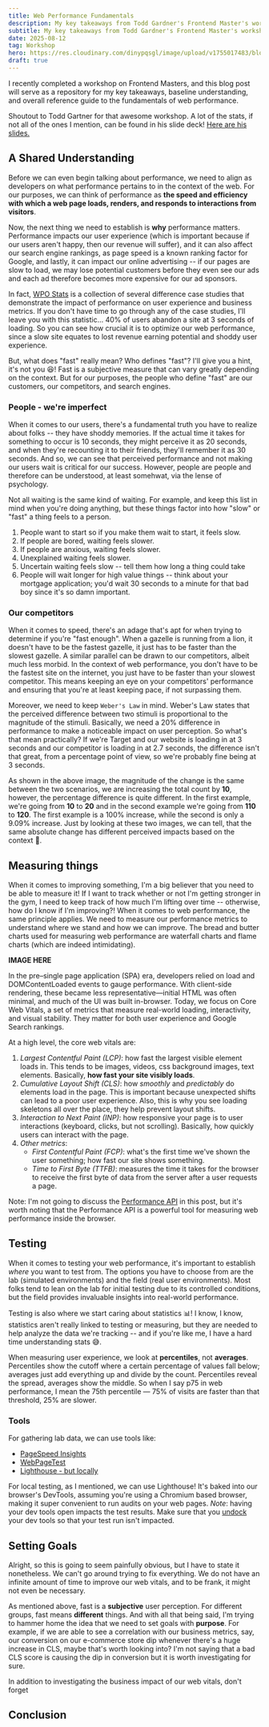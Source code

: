 ```yaml
---
title: Web Performance Fundamentals
description: My key takeaways from Todd Gardner's Frontend Master's workshop.
subtitle: My key takeaways from Todd Gardner's Frontend Master's workshop.
date: 2025-08-12
tag: Workshop
hero: https://res.cloudinary.com/dinypqsgl/image/upload/v1755017483/blog/20-web-performance/web-perf_k21qjz.png
draft: true
---
```


I recently completed a workshop on Frontend Masters,
and this blog post will serve as a repository for my key takeaways,
baseline understanding, and overall reference guide to the fundamentals of web performance.

Shoutout to Todd Gartner for that awesome workshop. A lot of the stats, if not all of the ones I mention,
can be found in his slide deck! [Here are his slides.](https://github.com/toddhgardner/fundametals-of-web-performance#course-slides)

## A Shared Understanding

Before we can even begin talking about performance, we need to align as developers on what
performance pertains to in the context of the web. For our purposes, we can think of performance as
**the speed and efficiency with which a web page loads, renders, and responds to interactions
from visitors**.

Now, the next thing we need to establish is **why** performance matters.
Performance impacts our user experience (which is important because if our users aren't happy,
then our revenue will suffer), and it can also affect our search engine rankings, as page speed is a known ranking factor for Google,
and lastly, it can impact our online advertising -- if our pages are slow to load,
we may lose potential customers before they even see our ads and each ad therefore becomes more expensive
for our ad sponsors.

In fact, [WPO Stats](https://wpostats.com/) is a collection of several difference case studies that
demonstrate the impact of performance on user experience and business metrics. If you don't have time
to go through any of the case studies, I'll leave you with this statistic... 40% of users
abandon a site at 3 seconds of loading. So you can see how crucial it is to optimize our web performance,
since a slow site equates to lost revenue earning potential and shoddy user experience.

But, what does "fast" really mean? Who defines "fast"? I'll give you a hint, it's not you 😆! Fast is
a subjective measure that can vary greatly depending on the context. But for our purposes, the
people who define "fast" are our customers, our competitors, and search engines.

### People - we're imperfect

When it comes to our users, there's a fundamental truth you have to realize about folks -- they have
shoddy memories. If the actual time it takes for something to occur is 10 seconds, they might perceive it
as 20 seconds, and when they're recounting it to their friends, they'll remember it as 30 seconds. And so,
we can see that perceived performance and not making our users wait is critical for our success. However,
people are people and therefore can be understood, at least somehwat, via the lense of psychology.

Not all waiting is the same kind of waiting. For example, and keep this list in mind when you're doing anything,
but these things factor into how "slow" or "fast" a thing feels to a person.

1. People want to start so if you make them wait to start, it feels slow.
2. If people are bored, waiting feels slower.
3. If people are anxious, waiting feels slower.
4. Unexplained waiting feels slower.
5. Uncertain waiting feels slow -- tell them how long a thing could take
6. People will wait longer for high value things -- think about your mortgage application; you'd wait 30 seconds to a minute for that bad boy since it's so damn important.

### Our competitors

When it comes to speed, there's an adage that's apt for when trying to determine if you're "fast enough".
When a gazelle is running from a lion, it doesn't have to be the fastest gazelle, it just has to be faster than the slowest gazelle.
A similar parallel can be drawn to our competitors, albeit much less morbid.
In the context of web performance, you don't have to be the fastest site on the internet, you just have to be faster than your slowest competitor. This means keeping an eye on your competitors' performance and ensuring that you're at least keeping pace, if not surpassing them.

Moreover, we need to keep `Weber's Law` in mind. Weber's Law states that the perceived difference between two stimuli is proportional to the magnitude of the stimuli.
Basically, we need a 20% difference in performance to make a noticeable impact on user perception. So what's that mean practically?
If we're Target and our website is loading in at 3 seconds and our competitor is loading in at 2.7 seconds,
the difference isn't that great, from a percentage point of view, so we're probably fine being at 3 seconds.

<InlineImage
	lazyLoadImage
	containerClassName="w-1/2 mx-auto"
	imgDivClassName="aspect-w-16 aspect-h-16"
	src="https://res.cloudinary.com/dinypqsgl/image/upload/v1755018163/blog/20-web-performance/weber-png_mjiis9.png"
	alt="screenshot of weber's law"
/>

As shown in the above image, the magnitude of the change is the same between the two scenarios, we are increasing the
total count by **10**, however, the percentage difference is quite different. In the first example, we're going from **10** to **20** and in the
second example we're going from **110** to **120**. The first example is a 100% increase, while the
second is only a 9.09% increase. Just by looking at these two images, we can tell, that the same absolute change
has different perceived impacts based on the context 🤯.

## Measuring things

When it comes to improving something, I'm a big believer that you need to be able to measure it! If I want to track
whether or not I'm getting stronger in the gym, I need to keep track of how much I'm lifting over time -- otherwise,
how do I know if I'm improving?! When it comes to web performance, the same principle applies. We need to measure our performance metrics to understand where we stand and how we can improve.
The bread and butter charts used for measuring web performance are waterfall charts and flame charts (which are indeed intimidating).

**IMAGE HERE**

In the pre–single page application (SPA) era, developers relied on load and DOMContentLoaded events to gauge
performance. With client-side rendering, these became less representative—initial HTML was often minimal, and
much of the UI was built in-browser. Today, we focus on Core Web Vitals, a set of metrics that measure
real-world loading, interactivity, and visual stability. They matter for both user experience and Google Search rankings.

At a high level, the core web vitals are:

1. _Largest Contentful Paint (LCP)_: how fast the largest visible element loads in. This tends to be images, videos, css background images, text elements. Basically,
   **how fast your site visibly loads**.
2. _Cumulative Layout Shift (CLS)_: how _smoothly_ and _predictably_ do elements load in the page.
   This is important because unexpected shifts can lead to a poor user experience. Also, this is why
   you see loading skeletons all over the place, they help prevent layout shifts.
3. _Interaction to Next Paint (INP)_: how responsive your page is to user interactions (keyboard, clicks, but not scrolling). Basically,
   how quickly users can interact with the page.
4. _Other metrics_:
   - _First Contentful Paint (FCP)_: what's the first time we've shown the user something; how fast our site shows something.
   - _Time to First Byte (TTFB)_: measures the time it takes for the browser to receive the first byte of data from the server after a user requests a page.

Note: I'm not going to discuss the [Performance API](https://developer.mozilla.org/en-US/docs/Web/API/Performance) in this post, but it's worth noting that the Performance API is a powerful tool for measuring web performance inside
the browser.

## Testing

When it comes to testing your web performance, it's important to establish _where_ you want to test from.
The options you have to choose from are the lab (simulated environments) and the field (real user environments).
Most folks tend to lean on the lab for initial testing due to its controlled conditions, but the field provides invaluable insights into real-world performance.

Testing is also where we start caring about statistics 📊! I know, I know, statistics aren't really linked to
testing or measuring, but they are needed to help analyze the data we're tracking -- and if you're like me,
I have a hard time understanding stats 😅.

When measuring user experience, we look at **percentiles**, not **averages**.
Percentiles show the cutoff where a certain percentage of values fall below;
averages just add everything up and divide by the count.
Percentiles reveal the spread, averages show the middle. So when I say p75 in web performance,
I mean the 75th percentile — 75% of visits are faster than that threshold, 25% are slower.

<InlineImage
	lazyLoadImage
	src="https://res.cloudinary.com/dinypqsgl/image/upload/v1755097242/blog/20-web-performance/p75-web-vitals_zxurhc.png"
	containerClassName="w-3/4 mx-auto"
	imgDivClassName="aspect-w-2 aspect-h-1"
	alt="screenshot of p75 web vitals"
/>

### Tools

For gathering lab data, we can use tools like:

- [PageSpeed Insights](https://pagespeed.web.dev/)
- [WebPageTest](https://www.webpagetest.org/)
- [Lighthouse - but locally](https://developer.chrome.com/docs/lighthouse/overview/)

For local testing, as I mentioned, we can use Lighthouse! It's baked into our browser's DevTools,
assuming you're using a Chromium based browser, making it super convenient to run audits on your web pages.
_Note_: having your dev tools open impacts the test results. Make sure that you [undock](https://stackoverflow.com/questions/20220090/undock-chrome-developer-tools)
your dev tools so that your test run isn't impacted.

## Setting Goals

Alright, so this is going to seem painfully obvious, but I have to state it nonetheless.
We can't go around trying to fix everything.
We do not have an infinite amount of time to improve our web vitals, and to be frank, it might not even be necessary.

As mentioned above, fast is a **subjective** user perception. For different groups, fast means **different** things. And
with all that being said, I'm trying to hammer home the idea that we need to set goals with **purpose**. For example,
if we are able to see a correlation with our business metrics, say, our conversion on our e-commerce store dip
whenever there's a huge increase in CLS, maybe that's worth looking into? I'm not saying that a bad CLS score
is causing the dip in conversion but it is worth investigating for sure.

In addition to investigating the business impact of our web vitals, don't forget

## Conclusion
